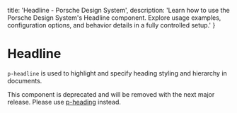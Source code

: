 
  title: 'Headline - Porsche Design System',
  description: 'Learn how to use the Porsche Design System\'s Headline component. Explore usage examples, configuration options, and behavior details in a fully controlled setup.'
}

# Headline <ComponentStatus tagName="p-headline"></ComponentStatus>

`p-headline` is used to highlight and specify heading styling and hierarchy in documents.

<Notification heading="Deprecation hint" heading-tag="h2" state="error">
  This component is deprecated and will be removed with the next major release.
  Please use <a href="components/heading">p-heading</a> instead.
</Notification>

<Configurator tagName="p-headline" story={headlineStory} />